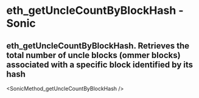 # eth_getUncleCountByBlockHash - Sonic

## eth_getUncleCountByBlockHash. Retrieves the total number of uncle blocks (ommer blocks) associated with a specific block identified by its hash


<SonicMethod_getUncleCountByBlockHash />
